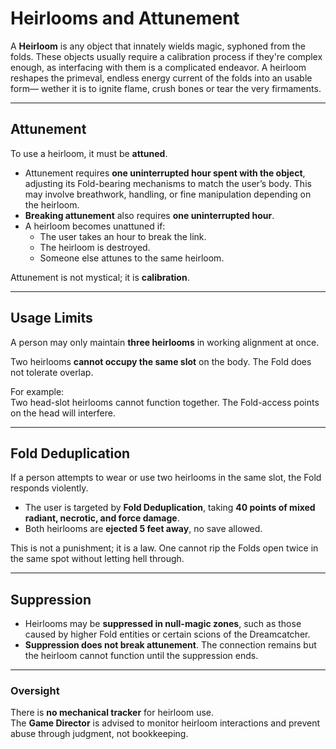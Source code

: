 # Heirlooms and Attunement

A **Heirloom** is any object that innately wields magic, syphoned from the folds.
These objects usually require a calibration process if they're complex enough, as interfacing with them is a complicated endeavor.
A heirloom reshapes the primeval, endless energy current of the folds into an usable form— wether it is to ignite flame, crush bones or tear the very firmaments.

---

## Attunement

To use a heirloom, it must be **attuned**.

- Attunement requires **one uninterrupted hour spent with the object**, adjusting its Fold-bearing mechanisms to match the user’s body. This may involve breathwork, handling, or fine manipulation depending on the heirloom.
- **Breaking attunement** also requires **one uninterrupted hour**.
- A heirloom becomes unattuned if:
  - The user takes an hour to break the link.
  - The heirloom is destroyed.
  - Someone else attunes to the same heirloom.

Attunement is not mystical; it is **calibration**.

---

## Usage Limits

A person may only maintain **three heirlooms** in working alignment at once.

Two heirlooms **cannot occupy the same slot** on the body. The Fold does not tolerate overlap.

For example:  
Two head-slot heirlooms cannot function together. The Fold-access points on the head will interfere.

---

## Fold Deduplication

If a person attempts to wear or use two heirlooms in the same slot, the Fold responds violently.

- The user is targeted by **Fold Deduplication**, taking **40 points of mixed radiant, necrotic, and force damage**.
- Both heirlooms are **ejected 5 feet away**, no save allowed.

This is not a punishment; it is a law. One cannot rip the Folds open twice in the same spot without letting hell through.

---

## Suppression

- Heirlooms may be **suppressed in null-magic zones**, such as those caused by higher Fold entities or certain scions of the Dreamcatcher.
- **Suppression does not break attunement**. The connection remains but the heirloom cannot function until the suppression ends.

---

### Oversight

There is **no mechanical tracker** for heirloom use.  
The **Game Director** is advised to monitor heirloom interactions and prevent abuse through judgment, not bookkeeping.
